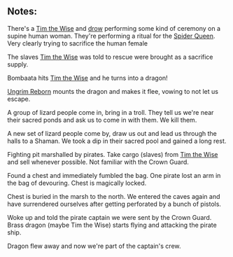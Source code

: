 == Notes: ==

There's a [[Tim the Wise]] and [[drow]] performing some kind of ceremony on a supine human woman.
They're performing a ritual for the [[Spider Queen]]. Very clearly trying to sacrifice the human female

The slaves [[Tim the Wise]] was told to rescue were brought as a sacrifice supply.

Bombaata hits [[Tim the Wise]] and he turns into a dragon!

[[Ungrim Reborn]] mounts the dragon and makes it flee, vowing to not let us escape.

A group of lizard people come in, bring in a troll. They tell us we're near their sacred ponds and ask us to come in with them.
We kill them.

A new set of lizard people come by, draw us out and lead us through the halls to a Shaman. We took a dip in their sacred pool and gained a long rest.

Fighting pit marshalled by pirates. Take cargo (slaves) from [[Tim the Wise]] and sell whenever possible. Not familiar with the Crown Guard.

Found a chest and immediately fumbled the bag. One pirate lost an arm in the bag of devouring. Chest is magically locked. 

Chest is buried in the marsh to the north. We entered the caves again and have surrendered ourselves after getting perforated by a bunch of pistols.

Woke up and told the pirate captain we were sent by the Crown Guard. Brass dragon (maybe Tim the Wise) starts flying and attacking the pirate ship.

Dragon flew away and now we're part of the captain's crew.


